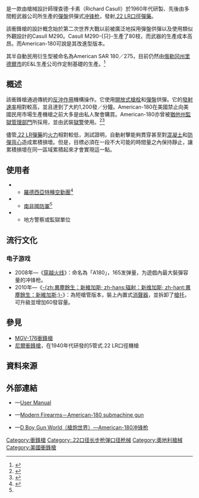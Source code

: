 {{noteTA
|G1=軍事
|G2=長度單位
|G3=Firearms
}}
{{Infobox Weapon
|name= {{Lang|en|American-180}}
|image= File:American-180.jpg
|image_size= 300px
|caption= American-180衝鋒槍
|origin= <div class="NavFrame collapsed" style="color: black; background-color: #FFFFFF; margin: 0 auto; padding: 0 10px; text-align: left;"><div class="NavHead" style="background-color: #FFFFFF; margin: 0 auto; padding: 0 10px; font-weight:normal;"></div><div class="NavContent" style="background-color: #FFFFFF; margin: 0 auto; padding: 0 10px;">
* {{flagcountry|Austria}}
* {{flagcountry|United States}}
</div>
</div>
|type= [[冲锋枪|冲锋枪]]
<!-- Type selection -->
|is_ranged= yes
|is_bladed= 
|is_explosive= 
|is_artillery= 
|is_vehicle= 
|is_missile= 
|is_UK= 
<!-- Service history -->
|service= 
|used_by= 
|wars= [[羅德西亞叢林戰爭|羅德西亞叢林戰爭]]<ref name="ref1"/>
<!-- Production history -->
|designer= 理查德·卡素（Richard Casull）
|design_date= 
|manufacturer= <div class="NavFrame collapsed" style="color: black; background-color: #FFFFFF; margin: 0 auto; padding: 0 10px; text-align: left;"><div class="NavHead" style="background-color: #FFFFFF; margin: 0 auto; padding: 0 10px; font-weight:normal;"></div><div class="NavContent" style="background-color: #FFFFFF; margin: 0 auto; padding: 0 10px;">
* Voere
* 伊利諾伊州輕武器公司
* 美國輕武器國際公司
</div>
</div>
|unit_cost= 
|production_date= 
|number= 
|variants= <div class="NavFrame collapsed" style="color: black; background-color: #FFFFFF; margin: 0 auto; padding: 0 10px; text-align: left;"><div class="NavHead" style="background-color: #FFFFFF; margin: 0 auto; padding: 0 10px; font-weight:normal;"></div><div class="NavContent" style="background-color: #FFFFFF; margin: 0 auto; padding: 0 10px;">
* 短槍管版本
* 半自動專用版本
</div>
</div>
<!-- General specifications -->
|spec_label= 
|weight= <div class="NavFrame collapsed" style="color: black; background-color: #FFFFFF; margin: 0 auto; padding: 0 10px; text-align: left;"><div class="NavHead" style="background-color: #FFFFFF; margin: 0 auto; padding: 0 10px; font-weight:normal;"></div><div class="NavContent" style="background-color: #FFFFFF; margin: 0 auto; padding: 0 10px;">
* 空槍：
** 標準槍管：2.6[[千克|千克]]（5.73[[磅|磅]]）
** 短槍管：2.15公斤（4.74磅）
* 連177發可拆卸式彈盤（上彈）：
** 標準槍管：4.5公斤（9.92磅）
** 短槍管：4.05公斤（8.93磅）
</div>
</div>
|length= <div class="NavFrame collapsed" style="color: black; background-color: #FFFFFF; margin: 0 auto; padding: 0 10px; text-align: left;"><div class="NavHead" style="background-color: #FFFFFF; margin: 0 auto; padding: 0 10px; font-weight:normal;"></div><div class="NavContent" style="background-color: #FFFFFF; margin: 0 auto; padding: 0 10px;">
* 標準槍管：895[[毫米|毫米]]（35.24[[英寸|英寸]]）
* 短槍管：457毫米（17.99英吋）
</div>
</div>
|part_length= <div class="NavFrame collapsed" style="color: black; background-color: #FFFFFF; margin: 0 auto; padding: 0 10px; text-align: left;"><div class="NavHead" style="background-color: #FFFFFF; margin: 0 auto; padding: 0 10px; font-weight:normal;"></div><div class="NavContent" style="background-color: #FFFFFF; margin: 0 auto; padding: 0 10px;">
* 標準槍管：419毫米（16.5英吋）
* 短槍管：229毫米（9.02英吋）
</div>
</div>
|width= 
|height= 
|diameter= 
|crew= 
<!-- Ranged weapon specifications --> 
|cartridge= -{}-
* [[.22_LR|.22 LR]]
* {{tsl|en|.22 Short Magnum|.22短麥格農}}
|caliber= 5.59毫米（.22英吋）
|barrels= 1根，[[膛線|線膛]]，無[[槍口|槍口]]裝置
|action= <div class="NavFrame collapsed" style="color: black; background-color: #FFFFFF; margin: 0 auto; padding: 0 10px; text-align: left;"><div class="NavHead" style="background-color: #FFFFFF; margin: 0 auto; padding: 0 10px; font-weight:normal;"></div><div class="NavContent" style="background-color: #FFFFFF; margin: 0 auto; padding: 0 10px;">
* [[反沖作用_(槍械)|反沖作用]]
* [[開放式槍栓|開放式槍栓]]
</div>
</div>
|mode= {{Link-en|半自動槍械|Semi-automatic firearm|半自動}}、[[自動火器|全自動]]，可[[擊發調變槍械|擊發調變]]
|rate= 1,200發／分鐘
|velocity= 365[[米每秒|米／秒]]（1,197.51[[英尺每秒|英尺／秒]]）
|range= 100[[米_(单位)|公尺]]（109.36[[码|码]]，328.08[[英尺|英尺]]）
|max_range= 
|feed= 165、177、220或275發可拆卸式[[彈匣#彈盤|彈盤]]
|sights= <div class="NavFrame collapsed" style="color: black; background-color: #FFFFFF; margin: 0 auto; padding: 0 10px; text-align: left;"><div class="NavHead" style="background-color: #FFFFFF; margin: 0 auto; padding: 0 10px; font-weight:normal;"></div><div class="NavContent" style="background-color: #FFFFFF; margin: 0 auto; padding: 0 10px;">
* [[機械瞄具|機械瞄具]]：固定金屬缺口式[[照門|照門]]和柱狀連護翼[[照準器|準星]]
* 原廠安裝的[[雷射瞄準器|雷射瞄準器]]
</div>
</div>
<!-- 火炮規格 -->
|breech= 
|recoil= 
|carriage= 
|elevation= 
|traverse= 
<!-- 刃器規格 --> 
|blade_type= 
|hilt_type= 
|sheath_type= 
|head_type= 
|haft_type= 
<!-- 爆炸物內填炸藥規格 --> 
|filling= 
|filling_weight= 
|detonation= 
|yield= 
<!-- 車輛/飛彈 規格 -->
|armour= 
|primary_armament= 
|secondary_arament= 
|engine= 
|engine_power= 
|transmission= 
|payload_capacity= 
|fuel_capacity= 
|pw_ratio= 
|suspension= 
|clearance= 
|vehicle_range= 
|speed= 
|guidance= 
|steering= 
<!-- missiles only -->
|wingspan= 
|propellant= 
|ceiling= 
|altitude= 
|depth= 
|boost= 
|accuracy= 
|launch_platform= 
|transport= 
}}

'''{{Lang|en|American-180}}'''是一款由槍械設計師理查德·卡素（Richard Casull）於1960年代研製、先後由多間輕武器公司所生產的[[彈匣#彈盤|彈盤]]供彈式[[冲锋枪|冲锋枪]]，發射[[.22_LR|.22 LR]][[口徑|口徑]][[彈藥|彈藥]]。

該衝鋒槍的設計概念始於第二次世界大戰以前被廣泛地採用彈盤供彈以及使用類似外觀設計的Casull M290。Casull M290-{只}-生產了80枝，而武器的生產成本高昂。而American-180可說是其改進型版本。

其半自動民用衍生型被命名為American SAR 180／275，目前仍然由[[俄勒冈州|俄勒冈州]][[里德爾市|里德爾市]]的E&L生產公司作定制基礎的生產。<ref>{{Cite web |url=http://www.elmfg.com/am180/accessor/sar180.html |title=E&L Manufacturing, Inc. - American 180 Parts and Accessories - Semi-Automatic Rifle |access-date=2014-04-01 |archive-url=https://web.archive.org/web/20150214023134/http://www.elmfg.com/am180/accessor/sar180.html |archive-date=2015-02-14 |dead-url=yes }}</ref>

== 概述 ==
該衝鋒槍通過傳統的[[反沖作用_(槍械)|反沖作用]]機構操作。它使用[[開放式槍栓|開放式槍栓]]和[[彈匣#彈盤|彈盤]]供彈。它的[[射速|發射速率]]相對較高，並且達到了大約1,200發／分鐘。American-180在美國禁止向美國民用市場生產機槍之前大多是由私人聚會購買。American-180亦曾被[[猶他州監獄管理部門|猶他州監獄管理部門]]所採用，並由武裝[[獄警|獄警]]使用。<ref>{{cite web|url= http://www.elmfg.com/am180/articles/mgn12-95.html|title= The American 180|accessdate= 2009-07-05|publisher= Machine Gun News|archive-date= 2009-07-16|archive-url= https://web.archive.org/web/20090716232530/http://www.elmfg.com/am180/articles/mgn12-95.html|dead-url= no}}</ref><ref>{{cite news |first=Monty |last=Mendenhall |title=Cheap Thrills—22 Rimfire Machine Guns |publisher=Small Arms Review |date=March 1998}}</ref>

儘管[[.22_LR|.22 LR]][[彈藥|彈藥]]的[[火力|火力]]相對較低，測試證明，自動射擊能夠貫穿甚至對[[混凝土|混凝土]]和[[護甲|防彈背心]]造成累積損壞。但是，目標必須在一段不大可能的時間量之內保持靜止，讓累積損壞在同一區域累積起來才會實現這一點。

==使用者==
* {{flag|Rhodesia}}
** [[羅德西亞特種空勤團|羅德西亞特種空勤團]]<ref name="ref1">{{Cite web |url=https://www.thefirearmblog.com/blog/2017/07/11/stille-vuurkrag-documented-combat-usage-american-180-sadfrhodesian-sas/amp/ |title=Stille Vuurkrag:-Documented Combat Usage of the American-180 by SADF/Rhodesian SAS |accessdate=2021-01-14 |archive-date=2021-01-15 |archive-url=https://web.archive.org/web/20210115180545/https://www.thefirearmblog.com/blog/2017/07/11/stille-vuurkrag-documented-combat-usage-american-180-sadfrhodesian-sas/amp/ |dead-url=no }}</ref>
* {{flag|South Africa}}
** [[南非國防軍|南非國防軍]]<ref name="ref1"/>
* {{flag|USA}}
** 地方警察或監獄單位

== 流行文化 ==
=== 电子游戏 ===
* 2008年—《[[穿越火线|穿越火线]]》：命名為「A180」，165发弹量，为遊戲內最大裝彈容量的冲锋枪。
* 2010年—《[[辐射：新维加斯|-{zh:異塵餘生：新維加斯; zh-hans:辐射：新维加斯; zh-hant:異塵餘生：新維加斯;}-]]》：為短槍管版本，裝上內置式[[抑制器|消聲器]]，並拆卸了[[槍托|槍托]]，可升級並增加60發容量。

== 參見 ==
* [[MGV-176衝鋒槍|MGV-176衝鋒槍]]
* [[尼爾衝鋒槍|尼爾衝鋒槍]]，在1940年代研發的5管式.22 LR口徑機槍

== 資料來源 ==
{{Reflist}}

== 外部連結 ==
* {{en icon}}—[https://wayback.archive-it.org/all/20130502231454/http://stevespages.com/pdf/american_180_rifle.pdf User Manual]
* {{en icon}}—[http://world.guns.ru/smg/smg62-e.htm Modern Firearms－American-180 submachine gun]{{Wayback|url=http://world.guns.ru/smg/smg62-e.htm |date=20161114111108 }}
* {{zh-hans icon}}—[http://pewpewpew.work/usa/smg/american180/american180.htm D Boy Gun World（槍炮世界）—American-180冲锋枪]{{Wayback|url=http://pewpewpew.work/usa/smg/american180/american180.htm |date=20180129080036 }}

[[Category:衝鋒槍|Category:衝鋒槍]]
[[Category:.22口径长步枪弹口径枪械|Category:.22口径长步枪弹口径枪械]]
[[Category:奧地利槍械|Category:奧地利槍械]]
[[Category:美國衝鋒槍|Category:美國衝鋒槍]]